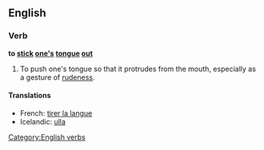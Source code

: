 ==English==
===Verb===
'''to [[stick]] [[one]][['s]] [[tongue]] [[out]]'''

# To push one's tongue so that it protrudes from the mouth, especially as a gesture of [[rudeness]].

====Translations====
*French: [[tirer la langue]]
*Icelandic: [[ulla]]

[[Category:English verbs]]